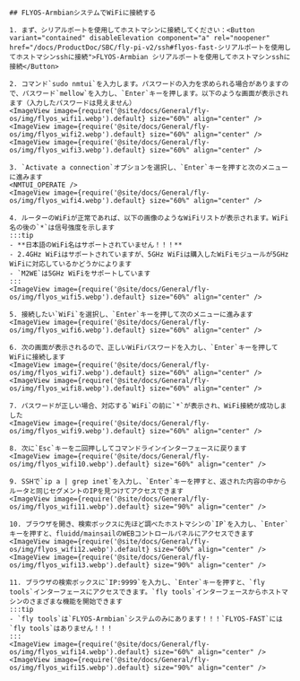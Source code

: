 
    ## FLYOS-ArmbianシステムでWiFiに接続する

    1. まず、シリアルポートを使用してホストマシンに接続してください：<Button variant="contained" disableElevation component="a" rel="noopener" href="/docs/ProductDoc/SBC/fly-pi-v2/ssh#flyos-fast-シリアルポートを使用してホストマシンsshに接続">FLYOS-Armbian シリアルポートを使用してホストマシンsshに接続</Button>

    2. コマンド`sudo nmtui`を入力します。パスワードの入力を求められる場合がありますので、パスワード`mellow`を入力し、`Enter`キーを押します。以下のような画面が表示されます（入力したパスワードは見えません）
    <ImageView image={require('@site/docs/General/fly-os/img/flyos_wifi1.webp').default} size="60%" align="center" />
    <ImageView image={require('@site/docs/General/fly-os/img/flyos_wifi2.webp').default} size="60%" align="center" />
    <ImageView image={require('@site/docs/General/fly-os/img/flyos_wifi3.webp').default} size="60%" align="center" />

    3. `Activate a connection`オプションを選択し、`Enter`キーを押すと次のメニューに進みます
    <NMTUI_OPERATE />
    <ImageView image={require('@site/docs/General/fly-os/img/flyos_wifi4.webp').default} size="60%" align="center" />

    4. ルーターのWiFiが正常であれば、以下の画像のようなWiFiリストが表示されます。WiFi名の後の`*`は信号強度を示します
    :::tip
    - **日本語のWiFi名はサポートされていません！！！**
    - 2.4GHz WiFiはサポートされていますが、5GHz WiFiは購入したWiFiモジュールが5GHz WiFiに対応しているかどうかによります
    - `M2WE`は5GHz WiFiをサポートしています
    :::
    <ImageView image={require('@site/docs/General/fly-os/img/flyos_wifi5.webp').default} size="60%" align="center" />

    5. 接続したい`WiFi`を選択し、`Enter`キーを押して次のメニューに進みます
    <ImageView image={require('@site/docs/General/fly-os/img/flyos_wifi6.webp').default} size="60%" align="center" />

    6. 次の画面が表示されるので、正しいWiFiパスワードを入力し、`Enter`キーを押してWiFiに接続します
    <ImageView image={require('@site/docs/General/fly-os/img/flyos_wifi7.webp').default} size="60%" align="center" />
    <ImageView image={require('@site/docs/General/fly-os/img/flyos_wifi8.webp').default} size="60%" align="center" />

    7. パスワードが正しい場合、対応する`WiFi`の前に`*`が表示され、WiFi接続が成功しました
    <ImageView image={require('@site/docs/General/fly-os/img/flyos_wifi9.webp').default} size="60%" align="center" />

    8. 次に`Esc`キーを二回押ししてコマンドラインインターフェースに戻ります
    <ImageView image={require('@site/docs/General/fly-os/img/flyos_wifi10.webp').default} size="60%" align="center" />
    
    9. SSHで`ip a | grep inet`を入力し、`Enter`キーを押すと、返された内容の中からルータと同じセグメントのIPを見つけてアクセスできます
    <ImageView image={require('@site/docs/General/fly-os/img/flyos_wifi11.webp').default} size="90%" align="center" />

    10. ブラウザを開き、検索ボックスに先ほど調べたホストマシンの`IP`を入力し、`Enter`キーを押すと、fluidd/mainsailのWEBコントロールパネルにアクセスできます
    <ImageView image={require('@site/docs/General/fly-os/img/flyos_wifi12.webp').default} size="60%" align="center" />  
    <ImageView image={require('@site/docs/General/fly-os/img/flyos_wifi13.webp').default} size="90%" align="center" />

    11. ブラウザの検索ボックスに`IP:9999`を入力し、`Enter`キーを押すと、`fly tools`インターフェースにアクセスできます。`fly tools`インターフェースからホストマシンのさまざまな機能を開始できます
    :::tip
    - `fly tools`は`FLYOS-Armbian`システムのみにあります！！！`FLYOS-FAST`には`fly tools`はありません！！！
    :::
    <ImageView image={require('@site/docs/General/fly-os/img/flyos_wifi14.webp').default} size="60%" align="center" />  
    <ImageView image={require('@site/docs/General/fly-os/img/flyos_wifi15.webp').default} size="90%" align="center" />
